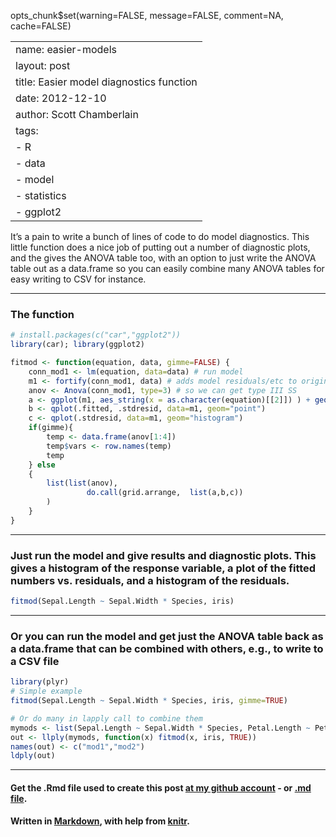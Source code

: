 opts_chunk$set(warning=FALSE, message=FALSE, comment=NA, cache=FALSE)

---
name: easier-models
layout: post
title: Easier model diagnostics function
date: 2012-12-10
author: Scott Chamberlain
tags: 
- R
- data
- model
- statistics
- ggplot2
---

It's a pain to write a bunch of lines of code to do model diagnostics. This little function does a nice job of putting out a number of diagnostic plots, and the gives the ANOVA table too, with an option to just write the ANOVA table out as a data.frame so you can easily combine many ANOVA tables for easy writing to CSV for instance. 

***************

### The function
```r
# install.packages(c("car","ggplot2"))
library(car); library(ggplot2)

fitmod <- function(equation, data, gimme=FALSE) {
	conn_mod1 <- lm(equation, data=data) # run model
	m1 <- fortify(conn_mod1, data) # adds model residuals/etc to original data.frame
	anov <- Anova(conn_mod1, type=3) # so we can get type III SS
	a <- ggplot(m1, aes_string(x = as.character(equation)[[2]]) ) + geom_histogram()
	b <- qplot(.fitted, .stdresid, data=m1, geom="point")
	c <- qplot(.stdresid, data=m1, geom="histogram")
	if(gimme){
		temp <- data.frame(anov[1:4])
		temp$vars <- row.names(temp)
		temp
	} else
	{
		list(list(anov),
				 do.call(grid.arrange,  list(a,b,c))
		)
	}
}
````

***************

### Just run the model and give results and diagnostic plots. This gives a histogram of the response variable, a plot of the fitted numbers vs. residuals, and a histogram of the residuals.
```r
fitmod(Sepal.Length ~ Sepal.Width * Species, iris)
````

***************

### Or you can run the model and get just the ANOVA table back as a data.frame that can be combined with others, e.g., to write to a CSV file
```r
library(plyr)
# Simple example
fitmod(Sepal.Length ~ Sepal.Width * Species, iris, gimme=TRUE)

# Or do many in lapply call to combine them
mymods <- list(Sepal.Length ~ Sepal.Width * Species, Petal.Length ~ Petal.Width * Species)
out <- llply(mymods, function(x) fitmod(x, iris, TRUE))
names(out) <- c("mod1","mod2")
ldply(out)
```


*********
#### Get the .Rmd file used to create this post [at my github account](https://github.com/SChamberlain/scott/blob/gh-pages/_drafts/2012-12-10-easier-models.Rmd) - or [.md file](https://github.com/SChamberlain/scott/blob/gh-pages/_posts/2012-12-10-easier-models.md).

#### Written in [Markdown](http://daringfireball.net/projects/markdown/), with help from [knitr](http://yihui.name/knitr/).